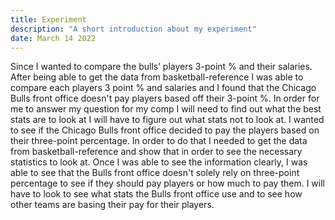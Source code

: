 ```yaml
---
title: Experiment
description: "A short introduction about my experiment"
date: March 14 2022
---
```


Since I wanted to compare the bulls’ players 3-point % and their salaries. After being able to get the data from 
 basketball-reference I was able to compare each players 3 point % and salaries and I found that the Chicago Bulls
 front office doesn't pay players based off their 3-point %. In order for me to answer my question for my comp
 I will need to find out what the best stats are to look at I will have to figure out what stats not to look at.
 I wanted to see if the Chicago Bulls front office decided to pay the players based on their three-point percentage.
 In order to do that I needed to get the data from basketball-reference and show that in order to see the necessary
 statistics to look at. Once I was able to see the information clearly, I was able to see that the Bulls front office
 doesn't solely rely on three-point percentage to see if they should pay players or how much to pay them. I will have to
 look to see what stats the Bulls front office use and to see how other teams are basing their pay for their players.
